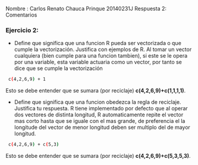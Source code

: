 Nombre : Carlos Renato Chauca Prinque 20140231J
Respuesta 2: Comentarios

### Ejercicio 2:
* Define que significa que una funcion R pueda ser vectorizada o que cumple la vectorización. Justifica con ejemplos de R.
Al tomar un vector cualquiera (bien cumple para una funcion tambien), si este se le opera por una variable, esta variable 
actuaria como un vector, por tanto se dice que se cumple la vectorización

```sh
 c(4,2,6,9) + 1 
```
Esto se debe entender que se sumara (por reciclaje) **c(4,2,6,9)+c(1,1,1,1)**.

* Define que significa que una funcion obedezca la regla de reciclaje. Justifica tu respuesta.
R tiene implementado por defecto que al operar dos vectores de distinta longitud, R automaticamente repite el vector mas corto
hasta que se iguale con el mas grande, de preferencia el la longitude del vector de menor longitud deben ser multiplo del de 
mayor longitud.
```sh
 c(4,2,6,9) + c(5,3) 
```
Esto se debe entender que se sumara (por reciclaje) **c(4,2,6,9)+c(5,3,5,3)**.

